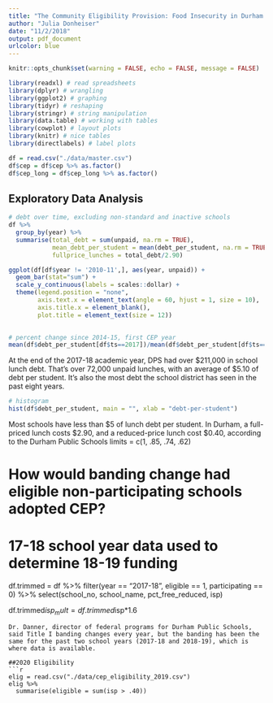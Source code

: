 ```yaml
---
title: "The Community Eligibility Provision: Food Insecurity in Durham Public Schools"
author: "Julia Donheiser"
date: "11/2/2018"
output: pdf_document
urlcolor: blue
---
```


```r
knitr::opts_chunk$set(warning = FALSE, echo = FALSE, message = FALSE)

library(readxl) # read spreadsheets
library(dplyr) # wrangling
library(ggplot2) # graphing
library(tidyr) # reshaping
library(stringr) # string manipulation
library(data.table) # working with tables
library(cowplot) # layout plots
library(knitr) # nice tables
library(directlabels) # label plots

df = read.csv("./data/master.csv")
df$cep = df$cep %>% as.factor()
df$cep_long = df$cep_long %>% as.factor()
```

## Exploratory Data Analysis
```r
# debt over time, excluding non-standard and inactive schools
df %>%
  group_by(year) %>%
  summarise(total_debt = sum(unpaid, na.rm = TRUE),
            mean_debt_per_student = mean(debt_per_student, na.rm = TRUE),
            fullprice_lunches = total_debt/2.90)

ggplot(df[df$year != '2010-11',], aes(year, unpaid)) + 
  geom_bar(stat="sum") +
  scale_y_continuous(labels = scales::dollar) +
  theme(legend.position = "none",
        axis.text.x = element_text(angle = 60, hjust = 1, size = 10),
        axis.title.x = element_blank(),
        plot.title = element_text(size = 12))
  

# percent change since 2014-15, first CEP year
mean(df$debt_per_student[df$ts==2017])/mean(df$debt_per_student[df$ts==2014])
```
At the end of the 2017-18 academic year, DPS had over \$211,000 in school lunch debt. That's over 72,000 unpaid lunches, with an average of \$5.10 of debt per student. It's also the most debt the school district has seen in the past eight years.

```r
# histogram
hist(df$debt_per_student, main = "", xlab = "debt-per-student")
```
Most schools have less than \$5 of lunch debt per student. In Durham, a full-priced lunch costs \$2.90, and a reduced-price lunch cost \$0.40, according to the Durham Public Schools \href{https://www.dpsnc.net/site/handlers/filedownload.ashx?moduleinstanceid=196&dataid=173&FileName=2018-19%20FR%20Lunch%20App_Eng.pdf}{website}. That's about two unpaid full-priced lunches per student, or just over 12 unpaid reduced-price lunches per student. For the rest of my EDA, I'll delve into which schools have more debt and whether we can find systematic issues. I'll also be looking at schools that are part of the Community Eligibility Provision, which means all students receive free lunch.

###Debt and Demographics
```r
# scatterplot of debt vs. pct needy
ggplot(df[df$cep == 0,], aes(pct_free_reduced, debt_per_student)) +
  geom_point(aes(col = cep_long)) +
  xlab("percent students with free and reduced lunch") +
  ylab("debt-per-student") +
  geom_smooth(method = "lm", se = FALSE)

# scatterplot of debt vs. pct black
g1 = ggplot(df[df$cep == 0,], aes(pct_black, debt_per_student)) +
  geom_point(aes(col = cep_long)) +
  xlab("Percent Black") +
  ylab("debt-per-student") +
  geom_smooth(method = "lm", se = FALSE)

# scatterplot of debt vs. pct hispanic
g2 = ggplot(df[df$cep == 0,], aes(pct_hispanic, debt_per_student)) +
  geom_point(aes(col = cep_long)) +
  xlab("Percent Hispanic") +
  ylab("debt-per-student") +
  geom_smooth(method = "lm", se = FALSE)

# scatterplot of debt vs. pct white
g3 = ggplot(df[df$cep == 0,], aes(pct_white, debt_per_student)) +
  geom_point(aes(col = cep_long)) +
  xlab("Percent White") +
  ylab("debt-per-student") +
  geom_smooth(method = "lm", se = FALSE)

plot_grid(g1, g2, g3, ncol = 3)

ggplot(df[df$cep == 0,], aes(pct_minority, debt_per_student)) +
  geom_point(aes(col = cep_long)) +
  xlab("Percent Minority") +
  ylab("debt-per-student") +
  geom_smooth(method = "lm", se = FALSE)

g1 = ggplot(df, aes(pct_white, pct_black)) +
  geom_point(aes(col = cep_long)) +
  geom_smooth(method = "lm", se = FALSE) +
  xlab("Percent White") +
  ylab("Percent Black")

g2 = ggplot(df, aes(pct_white, pct_hispanic)) +
  geom_point(aes(col = cep_long)) +
  geom_smooth(method = "lm", se = FALSE) +
  xlab("Percent White") +
  ylab("Percent Hispanic")

g3 = ggplot(df, aes(pct_black, pct_hispanic)) +
  geom_point(aes(col = cep_long)) +
  geom_smooth(method = "lm", se = FALSE) +
  xlab("Percent Black") +
  ylab("Percent Hispanic")

plot_grid(g1, g2, g3, ncol = 3)

ggplot(df, aes(pct_minority, pct_white)) +
  geom_point(aes(col = cep_long)) +
  geom_smooth(method = "lm", se = FALSE) +
  xlab("Percent Minority") +
  ylab("Percent White")
```

There is a weak positive correlation between the percentage of students who have free and reduced price lunch and the debt-per-student at each school. It looks like schools with CEP status generally have a higher percentage of students on free/reduced lunch. As for demographics, there is also a weak positive correlation between the percentage of black students and debt-per-student. Conversely, there is a weak negative correlation between the percent of white students and debt-per-student. There doesn't appear to be a much of a relationship between the percentage of hispanic students and debt-per-student. That being said, if we look at the total percentage of minority students --- the percentage of black \textit{and} hispanic students --- there is a positive correlation with debt-per-student. Schools that CEP status are also starkly segregated, with very few white students and primarily black and hispanic students.

###Debt over time
```r
# debt by school over time
p1 = ggplot(df, aes(year, unpaid, group = school_no, col = cep_long)) +
  geom_point(aes(col=cep)) +
  geom_line() +
  ylab("total debt") +
  ggtitle("Total Debt by School") +
  scale_y_continuous(labels = scales::dollar) +
  theme(legend.position = "none",
        axis.text.x = element_text(angle = 60, hjust = 1, size = 10),
        axis.title.x = element_blank(),
        plot.title = element_text(size = 12)) +
  facet_wrap(~ cep_long, nrow = 2)

# debt/student over time
p2 = ggplot(df, aes(year, debt_per_student, group = school_no, col = cep_long)) +
  geom_point(aes(col=cep)) +
  geom_line() +
  ylab("debt per student") +
  ggtitle("Debt per Student by School") +
  scale_y_continuous(labels = scales::dollar) +
  theme(legend.position = "none",
        axis.text.x = element_text(angle = 60, hjust = 1, size = 10),
        axis.title.x = element_blank(),
        plot.title = element_text(size = 12)) +
  facet_wrap(~ cep_long, nrow = 2)

plot_grid(p1, p2)
```

Schools with CEP status generally had a large amount of debt until the 2014-15 school year, when they gained CEP status. That being said, other schools with similar amounts of debt did not gain CEP status.

###Demographics and need
```r
g1 = ggplot(df[df$cep == 0,], aes(pct_white, pct_free_reduced)) +
  geom_point(aes(col = cep_long)) +
  geom_smooth(method = "lm", se = FALSE) +
  xlab("Percent White") +
  ylab("percent students with free and reduced lunch")

g2 = ggplot(df[df$cep == 0,], aes(pct_hispanic, pct_free_reduced)) +
  geom_point(aes(col = cep_long)) +
  geom_smooth(method = "lm", se = FALSE) +
  xlab("Percent Hispanic") +
  ylab("percent students with free and reduced lunch")

g3 = ggplot(df[df$cep == 0,], aes(pct_black, pct_free_reduced)) +
  geom_point(aes(col = cep_long)) +
  geom_smooth(method = "lm", se = FALSE) +
  xlab("Percent Black") +
  ylab("percent students with free and reduced lunch")

g4 = ggplot(df[df$cep == 0,], aes(pct_minority, pct_free_reduced)) +
  geom_point(aes(col = cep_long)) +
  geom_smooth(method = "lm", se = FALSE) +
  xlab("Percent Minority") +
  ylab("percent students with free and reduced lunch")

plot_grid(g1, g2, g3, g4, ncol = 4)
```

We can also see that race is a proxy for need. The percentage of black and hispanic schools have a strong, positive correlation with the percentage of students on free and reduced price lunch. For white students, this relationship is strong and negative.

###Locale and debt, race
```r
b1 = ggplot(df[df$cep == 0,], aes(urban_centric_locale, unpaid)) +
  geom_boxplot()

b2 = ggplot(df[df$cep == 0,], aes(urban_centric_locale, debt_per_student)) +
  geom_boxplot()

plot_grid(b1, b2, ncol = 2)
```
There don't seem to be major differences in debt by location.

```r
b1 = ggplot(df, aes(urban_centric_locale, pct_white)) +
  geom_boxplot() +
  ylim(c(0,1))

b2 = ggplot(df, aes(urban_centric_locale, pct_black)) +
  geom_boxplot() +
  ylim(c(0,1))

b3 = ggplot(df, aes(urban_centric_locale, pct_hispanic)) +
  geom_boxplot() +
  ylim(c(0,1))

b4 = ggplot(df, aes(urban_centric_locale, pct_minority)) +
  geom_boxplot() +
  ylim(c(0,1))

plot_grid(b1, b2, b3, b4, ncol = 4)
```
On average, we also don't see any major differences in race by locale. However, there is a subset of rural schools that seem to primarily be white.

###Debt and grade
```r
df %>%
  filter(cep == 0) %>%
  group_by(grade_clean) %>%
  summarise(mean_debt = mean(unpaid),
            mean_dps = mean(debt_per_student))

debtByGrade = df %>%
  filter(cep == 0) %>%
  group_by(year, grade_clean) %>%
  summarise(mean_dps = mean(debt_per_student))

ggplot(debtByGrade, aes(year, mean_dps, group=grade_clean, col=grade_clean)) +
  geom_point() +
  geom_line() +
  ylab("Debt per Student") +
  ggtitle("Debt per Student by Grade Level") +
  scale_y_continuous(labels = scales::dollar) +
  theme(axis.text.x = element_text(angle = 60, hjust = 1, size = 10),
        axis.title.x = element_blank(),
        plot.title = element_text(size = 12))
```
On average, high schools have the most total debt. However, middle schools, on average, have the most debt per student.

```r
b1 = ggplot(df[df$cep == 0,], aes(grade_clean, unpaid)) +
  geom_boxplot()

b2 = ggplot(df[df$cep == 0,], aes(grade_clean, debt_per_student)) +
  geom_boxplot()

plot_grid(b1, b2, ncol = 2)
```

##CEP Schools
In this section, I explore the differences between schools that gained CEP status and schools that did not.

###Eligibility
```r
# CEP as factor
df$cep = df$cep %>% as.character() %>% as.numeric()

# Eligibility and participation counts
df %>%
  summarise(eligible = sum(eligible, na.rm = TRUE),
            participating = sum(participating, na.rm = TRUE))
```

###Eligible but non-participating CEP schools
```r
# total debt for eligible but not participating schools
df %>%
  filter(ts==2017) %>%
  group_by(eligible, participating) %>%
  summarise(n = n(),
            unpaid = sum(unpaid),
            mean_dps = round(mean(debt_per_student),2),
            avg_free_reduced = round(mean(pct_free_reduced),2),
            avg_pct_minority = round(mean(pct_minority),2))

# percentage of total 2017-18 debt from CEP eligible but not participating schools
sum(df$unpaid[(df$ts==2017) & (df$eligible==1) & (df$participating==0)])/sum(df$unpaid[df$ts==2017])
```
Last year, debt was concentrated in schools that were not eligible to participate in the CEP program. However, eligible but non-participating CEP schools accounted for nearly 40 percent of all debt in Durham county.

###CEP Status and Grade Level
```r
df %>%
  filter(ts==2017) %>%
  group_by(grade_clean, eligible, participating) %>%
  summarise(n = n(),
            unpaid = sum(unpaid),
            mean_dps = round(mean(debt_per_student),2)) %>%
  arrange(-mean_dps)

df %>%
  filter(ts==2017) %>%
  group_by(grade_clean, eligible, participating) %>%
  summarise(n = n(),
            unpaid = sum(unpaid),
            mean_dps = round(mean(debt_per_student),2)) %>%
  arrange(-unpaid)
```
Last year, all but one of the CEP schools were elementary schools. We also see that no middle schools participated in the CEP program, but the six that were eligible & non-participating had the most debt per student--nearly twice that of eligible but non-participating elementary schools. Eligible and non-participating high-schools, however, had relatively low debt per student at just $2.90 of unpaid meals per student. The overall debt for those schools was also fairly low.

```r
# indicator for whether school was eligible to participate in 2017-18
el17 = df$school_no[(df$eligible==1) & (df$ts==2017)]
df$elig_long = 0
df$elig_long[df$school_no %in% el17] = 1

ggplot(df[df$elig_long==1,], aes(year,debt_per_student, group=school_name, col=cep_long)) +
  geom_point() +
  geom_line() +
  ylab("debt per student") +
  xlab("year") +
  ggtitle("debt per student among schools that were cep eligible in 2017-18") +
  geom_dl(aes(label=school_name), method = list("last.points")) +
  scale_y_continuous(labels = scales::dollar) +
  scale_x_discrete(limits=c(levels(df$year),"")) + 
  annotate("rect", xmin = "2013-14", xmax = "2014-15", ymin = -Inf, ymax = Inf,
             alpha = 0.2, fill = "pink") +  
  theme(axis.text.x = element_text(angle = 60, hjust = 1, size = 10),
        axis.title.x = element_blank(),
        plot.title = element_text(size = 12))

ggplot(df[df$elig_long==1,], aes(year,unpaid, group=school_name, col=cep_long)) +
  geom_point() +
  geom_line() +
  ylab("total debt") +
  xlab("year") +
  ggtitle("school lunch debt among schools that were cep eligible in 2017-18") +
  geom_dl(aes(label=school_name), method = list("last.points")) +
  scale_y_continuous(labels = scales::dollar) +
  scale_x_discrete(limits=c(levels(df$year),"")) + 
  annotate("rect", xmin = "2013-14", xmax = "2014-15", ymin = -Inf, ymax = Inf,
             alpha = 0.2, fill = "pink") +  
  theme(axis.text.x = element_text(angle = 60, hjust = 1, size = 10),
        axis.title.x = element_blank(),
        plot.title = element_text(size = 12))

ggplot(df[df$cep_long==1,], aes(year,unpaid, group=school_name)) +
  geom_point(aes(col=cep)) +
  geom_line() +
  ylab("total debt") +
  xlab("year") +
  ggtitle("school lunch debt among schools that have participated in CEP") +
  geom_dl(aes(label=school_name), method = list("first.points")) +
  scale_y_continuous(labels = scales::dollar) +
  scale_x_discrete(limits=c("","",levels(df$year))) +
  annotate("rect", xmin = "2013-14", xmax = "2014-15", ymin = -Inf, ymax = Inf,
             alpha = 0.2, fill = "pink") +  
  theme(axis.text.x = element_text(angle = 60, hjust = 1, size = 10),
        axis.title.x = element_blank(),
        plot.title = element_text(size = 12))

ggplot(df[df$cep_long==1,], aes(year,debt_per_student, group=school_name)) +
  geom_point(aes(col=cep)) +
  geom_line() +
  ylab("debt per student") +
  xlab("year") +
  ggtitle("debt per student among schools that have participated in CEP") +
  geom_dl(aes(label=school_name), method = list("first.points")) +
  scale_y_continuous(labels = scales::dollar) +
  scale_x_discrete(limits=c("","",levels(df$year))) + 
  annotate("rect", xmin = "2013-14", xmax = "2014-15", ymin = -Inf, ymax = Inf,
             alpha = 0.2, fill = "pink") +
  theme(axis.text.x = element_text(angle = 60, hjust = 1, size = 10),
        axis.title.x = element_blank(),
        plot.title = element_text(size = 12))
```

###Percent Minority
```r
df %>%
  group_by(cep_long) %>%
  summarise(mean_minority = mean(pct_minority))
```
CEP schools also have a higher concentration of minority students, on average.

###Debt before CEP status
```r
# TODO: quantify debt among CEP schools the year before they enrolled in the program
# this is a slightly inaccurate representation of total debt
df %>%
  filter(ts < 2015) %>%
  group_by(cep_long) %>%
  summarise(mean_dps = mean(debt_per_student),
            mean_debt = mean(unpaid))
```
CEP schools also had, on average, higher debt and more debt per student than non-CEP schools prior to CEP assignments.

##Individual school analysis
###Neal Middle
```r
df %>%
  filter(school_name == "Neal") %>%
  select(year, unpaid, debt_per_student)
```

##CEP vs. ISP comparison
###Comparing Percentages
```r
df$isp_diff = df$isp*1.6 - df$pct_free_reduced

df %>%
  filter(ts >= 2015,
         eligible == 1,
         participating == 0) %>%
  group_by(school_name,
           school_no) %>%
  summarise(diff = mean(isp_diff)*100) %>%
  arrange(-diff)

df %>%
  filter(year == "2017-18",
         eligible == 1,
         participating == 0) %>%
  select(school_name, pct_free_reduced, isp, isp_diff) %>%
  arrange(-school_name)
```

###Banding
```r
# Calculate Title 1 banding for 2018-19
bands19 = read.csv("./data/banding_1819.csv")

fps19 = bands$alloc_per_student %>% unique()
limits19 = c()
for(i in 1:length(fps19)) {
  limits19[i] = max(bands19$pct_low_income[bands19$alloc_per_student==fps19[i]])
}

# Calculate Title 1 banding for 2018-19
bands18 = read.csv("./data/banding_1718.csv")

fps18 = bands$alloc_per_student %>% unique()
limits18 = c()
for(i in 1:length(fps18)) {
  limits18[i] = max(bands18$pct_low_income[bands18$alloc_per_student==fps18[i]])
}

limits18
limits19

## TODO: recalculate FRP percentages for schools with CEP in years where < 20% for reduced (set = 0)

limits = c(1, .85, .74, .62)

# How would banding change had eligible non-participating schools adopted CEP?
# 17-18 school year data used to determine 18-19 funding
df.trimmed = df %>%
  filter(year == "2017-18",
         eligible == 1,
         participating == 0) %>%
  select(school_no, school_name, pct_free_reduced, isp)

df.trimmed$isp_mult = df.trimmed$isp*1.6


```
Dr. Danner, director of federal programs for Durham Public Schools, said Title I banding changes every year, but the banding has been the same for the past two school years (2017-18 and 2018-19), which is where data is available.

##2020 Eligibility
```r
elig = read.csv("./data/cep_eligibility_2019.csv")
elig %>%
  summarise(eligible = sum(isp > .40))
```
